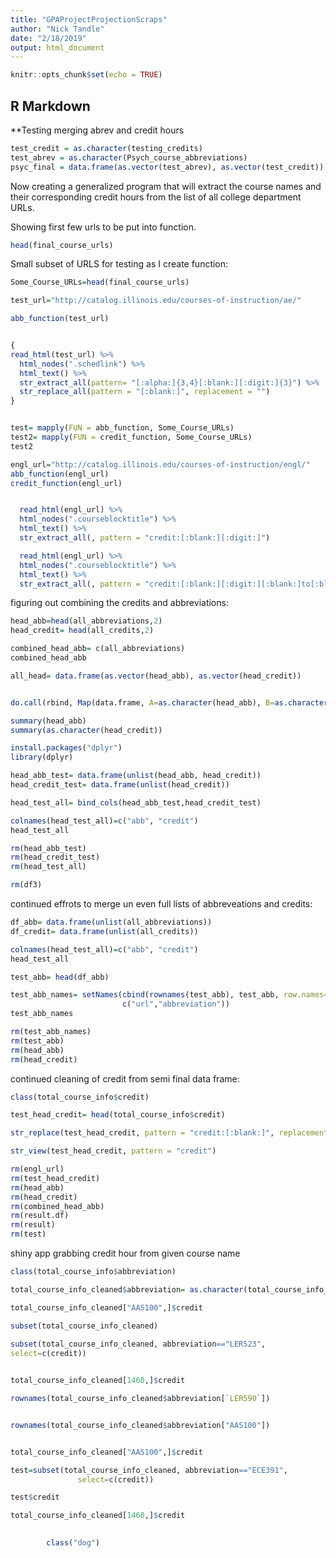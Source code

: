 ```yaml
---
title: "GPAProjectProjectionScraps"
author: "Nick Tandle"
date: "2/18/2019"
output: html_document
---
```


```r
knitr::opts_chunk$set(echo = TRUE)
```

## R Markdown

**Testing merging abrev and credit hours
```r
test_credit = as.character(testing_credits)
test_abrev = as.character(Psych_course_abbreviations)
psyc_final = data.frame(as.vector(test_abrev), as.vector(test_credit))

```



Now creating a generalized program that will extract the course names and their corresponding credit hours from the list of all college department URLs.

Showing first few urls to be put into function.
```r
head(final_course_urls)

```

Small subset of URLS for testing as I create function:
```r
Some_Course_URLs=head(final_course_urls)

```


```r
test_url="http://catalog.illinois.edu/courses-of-instruction/ae/"

abb_function(test_url)


{
read_html(test_url) %>%
  html_nodes(".schedlink") %>%
  html_text() %>%
  str_extract_all(pattern= "[:alpha:]{3,4}[:blank:][:digit:]{3}") %>%
  str_replace_all(pattern = "[:blank:]", replacement = "")
}


test= mapply(FUN = abb_function, Some_Course_URLs)
test2= mapply(FUN = credit_function, Some_Course_URLs)
test2

engl_url="http://catalog.illinois.edu/courses-of-instruction/engl/"
abb_function(engl_url)
credit_function(engl_url)


  read_html(engl_url) %>%
  html_nodes(".courseblocktitle") %>%
  html_text() %>%
  str_extract_all(, pattern = "credit:[:blank:][:digit:]")
```


```r
  read_html(engl_url) %>%
  html_nodes(".courseblocktitle") %>%
  html_text() %>%
  str_extract_all(, pattern = "credit:[:blank:][:digit:][:blank:]to[:blank:][:digit:]|credit:[:blank:][:digit:]")
```



figuring out combining the credits and abbreviations:
```r
head_abb=head(all_abbreviations,2)
head_credit= head(all_credits,2)

combined_head_abb= c(all_abbreviations)
combined_head_abb

all_head= data.frame(as.vector(head_abb), as.vector(head_credit))


do.call(rbind, Map(data.frame, A=as.character(head_abb), B=as.character(head_credit)))

summary(head_abb)
summary(as.character(head_credit))
```



```r
install.packages("dplyr")
library(dplyr)

head_abb_test= data.frame(unlist(head_abb, head_credit))
head_credit_test= data.frame(unlist(head_credit))

head_test_all= bind_cols(head_abb_test,head_credit_test)

colnames(head_test_all)=c("abb", "credit")
head_test_all
```


```r
rm(head_abb_test)
rm(head_credit_test)
rm(head_test_all)

rm(df3)
```



continued effrots to merge un even full lists of abbreveations and credits:
```r
df_abb= data.frame(unlist(all_abbreviations))
df_credit= data.frame(unlist(all_credits))

colnames(head_test_all)=c("abb", "credit")
head_test_all

test_abb= head(df_abb)
```

```r
test_abb_names= setNames(cbind(rownames(test_abb), test_abb, row.names= NULL),
                         c("url","abbreviation"))
test_abb_names
```

```r
rm(test_abb_names)
rm(test_abb)
rm(head_abb)
rm(head_credit)
```



continued cleaning of credit from semi final data frame:
```r
class(total_course_info$credit)

test_head_credit= head(total_course_info$credit)

str_replace(test_head_credit, pattern = "credit:[:blank:]", replacement = "")

str_view(test_head_credit, pattern = "credit")

```

```r
rm(engl_url)
rm(test_head_credit)
rm(head_abb)
rm(head_credit)
rm(combined_head_abb)
rm(result.df)
rm(result)
rm(test)
```



shiny app grabbing credit hour from given course name

```r

class(total_course_info$abbreviation)

total_course_info_cleaned$abbreviation= as.character(total_course_info_cleaned$abbreviation)

total_course_info_cleaned["AAS100",]$credit

subset(total_course_info_cleaned)
       
subset(total_course_info_cleaned, abbreviation=="LER523", 
select=c(credit))


total_course_info_cleaned[1460,]$credit

rownames(total_course_info_cleaned$abbreviation[`LER590`])


rownames(total_course_info_cleaned$abbreviation["AAS100"])


total_course_info_cleaned["AAS100",]$credit

```



```r
test=subset(total_course_info_cleaned, abbreviation=="ECE391", 
               select=c(credit))

test$credit        

total_course_info_cleaned[1460,]$credit

        
        class("dog")
```

































